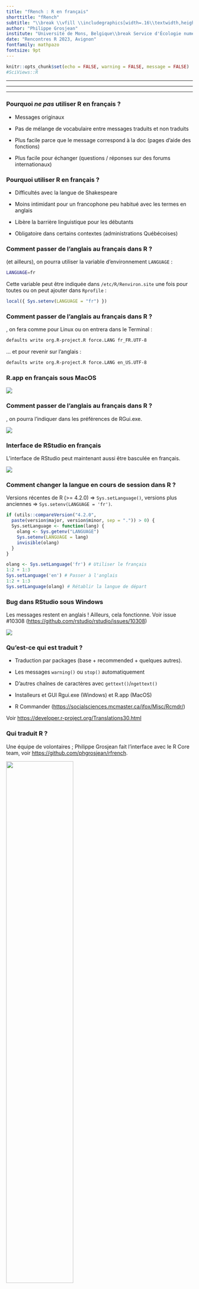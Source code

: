 ```yaml
---
title: "fRench : R en français"
shorttitle: "fRench"
subtitle: "\\break \\vfill \\includegraphics[width=.16\\textwidth,height=.2\\textheight]{template/EcoNum-logo.pdf}  \\includegraphics[width=.16\\textwidth,height=.2\\textheight]{template/SciViews-logo.pdf}  \\includegraphics[width=.16\\textwidth,height=.2\\textheight]{figures/rr2023.jpg}"
author: "Philippe Grosjean"
institute: "Université de Mons, Belgique\\break Service d'Écologie numérique, Instituts Complexys et Infortech\\break <\\url{philippe.grosjean@umons.ac.be}>, <\\url{phgrosjean@sciviews.org}>"
date: "Rencontres R 2023, Avignon"
fontfamily: mathpazo
fontsize: 9pt
---
```


```r
knitr::opts_chunk$set(echo = FALSE, warning = FALSE, message = FALSE)
#SciViews::R
```

------------------------------------------------------------------------

```{=tex}
\begin{center}
\Large \textbf{Qui sait que les messages de R peuvent être affichés en français ?}
\end{center}
```

------------------------------------------------------------------------

```{=tex}
\begin{center}
\Large \textbf{Qui n'utilise pas R en français ?}
\end{center}
```

------------------------------------------------------------------------

```{=tex}
\begin{center}
\Large \textbf{Qui utilise R en français ?}
\end{center}
```
### Pourquoi *ne pas* utiliser R en français ?

\alert{Si on est suffisamment bon en anglais...}

-   Messages originaux

\vfill

-   Pas de mélange de vocabulaire entre messages traduits et non traduits

\vfill

-   Plus facile parce que le message correspond à la doc (pages d'aide des fonctions)

\vfill

-   Plus facile pour échanger (questions / réponses sur des forums internationaux)

### Pourquoi utiliser R en français ?

-   Difficultés avec la langue de Shakespeare

\vfill

-   Moins intimidant pour un francophone peu habitué avec les termes en anglais

\vfill

-   Libère la barrière linguistique pour les débutants

\vfill

-   Obligatoire dans certains contextes (administrations Québécoises)

### Comment passer de l'anglais au français dans R ?

\alert{Cela dépend de l'OS.}

\vfill

\alert{Sous Linux} (et ailleurs), on pourra utiliser la variable d'environnement `LANGUAGE` :

``` bash
LANGUAGE=fr
```

Cette variable peut être indiquée dans `/etc/R/Renviron.site` une fois pour toutes ou on peut ajouter dans `Rprofile` :

```r
local({ Sys.setenv(LANGUAGE = "fr") })
```

### Comment passer de l'anglais au français dans R ?

\alert{Cela dépend de l'OS.}

\vfill

\alert{Sous MacOS}, on fera comme pour Linux ou on entrera dans le Terminal :

``` bash
defaults write org.R-project.R force.LANG fr_FR.UTF-8
```

... et pour revenir sur l'anglais :

``` bash
defaults write org.R-project.R force.LANG en_US.UTF-8
```

### R.app en français sous MacOS

![](figures/rapp_fr.png)

### Comment passer de l'anglais au français dans R ?

\alert{Cela dépend de l'OS.}

\alert{Sous Windows}, on pourra l'indiquer dans les préférences de RGui.exe.

![](figures/rgui_fr.png)

### Interface de RStudio en français

L'interface de RStudio peut maintenant aussi être basculée en français.

![](figures/rstudio_fr.png)

### Comment changer la langue en cours de session dans R ?

Versions récentes de R (\>= 4.2.0) =\> `Sys.setLanguage()`, versions plus anciennes =\> `Sys.setenv(LANGUAGE = 'fr')`.

```r
if (utils::compareVersion("4.2.0",
  paste(version$major, version$minor, sep = ".")) > 0) {
  Sys.setLanguage <- function(lang) {
    olang <- Sys.getenv("LANGUAGE")
    Sys.setenv(LANGUAGE = lang)
    invisible(olang)
  }
}
```

```r
olang <- Sys.setLanguage('fr') # Utiliser le français
1:2 + 1:3
Sys.setLanguage('en') # Passer à l'anglais
1:2 + 1:3
Sys.setLanguage(olang) # Rétablir la langue de départ
```

### Bug dans RStudio sous Windows

Les messages restent en anglais ! Ailleurs, cela fonctionne. Voir issue #10308 (<https://github.com/rstudio/rstudio/issues/10308>)

![](figures/rstudio_bug.png)

### Qu'est-ce qui est traduit ?

-   Traduction par packages (base + recommended + quelques autres).

-   Les messages `warning()` ou `stop()` automatiquement

-   D'autres chaînes de caractères avec `gettext()`/`ngettext()`

-   Installeurs et GUI Rgui.exe (Windows) et R.app (MacOS)

-   R Commander (<https://socialsciences.mcmaster.ca/jfox/Misc/Rcmdr/>)

\vfill

Voir <https://developer.r-project.org/Translations30.html>

\vfill

\alert{Cela représente plus de 10.000 messages traduits.}

### Qui traduit R ?

Une équipe de volontaires ; Philippe Grosjean fait l'interface avec le R Core team, voir <https://github.com/phgrosjean/rfrench>.

![](figures/translators.png){width="60%"}

### Comment la traduction est-elle réalisée ?

Avec **poEdit**. La version Pro+ utilise **DeepL** pour des suggestions de traduction.

![](figures/poEdit.png)

### Comment préparer mon package R à une traduction en français ?

-   Preparer les templates (fichiers .pot) avec `tools::update_pkg_po(pkgdir)`.

\vfill

-   Ouvrir poEdit, créer ou ouvrir le fichier de traduction .po pour le langage choisi.

\vfill

-   Mettre à jour avec le nouveau fichier template .pot

\vfill

-   Editer les (nouveaux) messages dans poEdit

\vfill

-   Recompiler le package R

### Comment traduire les jeux de données et les graphiques ?

Actuellement, il faut le faire manuellement, ... ou utiliser {data.io} et {chart} (pas encore sur CRAN, encore en phase exéprimentale):

\vfill

```r
remotes::install.packages("SciViews/data.io")
remotes::install.packages("SciViews/chart")
```

### Comment traduire les jeux de données et les graphiques ?

Avec le package {data.io}, un label est associé aux variables (auto ou avec `labelise()`.

```r
library(data.io)
urchin_en <- read("urchin_bio", package = "data.io")
urchin_en[1:3, 1:5]
label(urchin_en$origin)
```

### Comment traduire les jeux de données et les graphiques ?

Une version francisée est possible avec `lang = "fr"`, ou pour traduire également les niveaux de variables facteur `lang = "FR"` :

```r
urchin_fr <- read("urchin_bio", package = "data.io", lang = "FR")
urchin_fr[1:3, 1:5]
label(urchin_fr$origin)
```

### Utiliser chart() au lieu de ggplot() - version anglaise

```r
library(ggplot2)
library(chart)
```

```r
chart(aes(x = weight, y = skeleton, col = origin), data = urchin_en) +
  geom_point()
```

### Utiliser chart() au lieu de ggplot() - version française

```r
chart(aes(x = weight, y = skeleton, col = origin), data = urchin_fr) +
  geom_point()
```

### Comment fournir une aide aux fonctions en français aux débutants ?

-   Pas prévues pour être traduite dans R pour l'instant, mais...

\vfill

-   `svMisc::aka()` courtes pages d'aide alternatives style docstrings :

```r
remotes::install_github("SciViews/svMisc")
```

Créer une courte page d'aide :

```r
library(svMisc)
log <- aka(log, 
  description = "Logarithme d'un vecteur numérique (log en base e par défaut,\nou définir avec base=).",
  seealso = c("log10", "log1p", "exp","expm1"),
  example = c("log(5)", "# Log en base 3", "log(1:5, base = 3)"))
```

### Aide alternative avec `.?` de svMisc

Une fois {svMisc} chargé, on utilise `.?` à la place de `?` :

```r
.?log
```

L'example est exécuté en entrant `ex` à l'invite de R...

### Avez-vous des questions ?

```{=tex}
\begin{center}
\textbf{Ressources utiles}
\end{center}
```
\vfill

-   GitHub R french : <https://github.com/phgrosjean/rfrench>
-   data.io : <https://www.sciviews.org/data.io>
-   chart : <https://www.sciviews.org/chart/>
-   svMisc : <https://www.sciviews.org/svMisc/>
-   Cours : <https://wp.sciviews.org>

\vfill

```{=tex}
\begin{center}
\includegraphics[width=.16\textwidth,height=.2\textheight]{template/EcoNum-logo.pdf}  \includegraphics[width=.16\textwidth,height=.2\textheight]{template/SciViews-logo.pdf}
\end{center}
```

